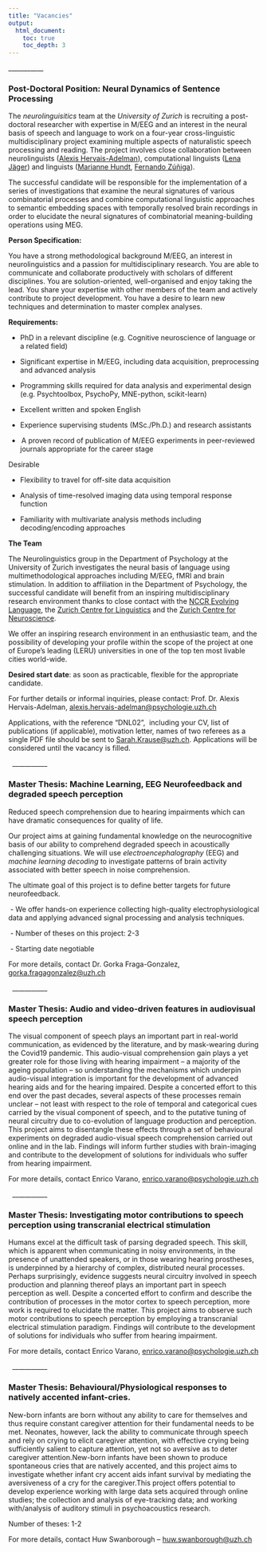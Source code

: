 ```yaml
---
title: "Vacancies"
output: 
  html_document:
    toc: true
    toc_depth: 3
---
```


\_\_\_\_\_\_\_\_\_\_\_

### **Post-Doctoral Position**: Neural Dynamics of Sentence Processing

The *neurolinguisitics* team at the *University of Zurich* is recruiting a post-doctoral researcher with expertise in M/EEG and an interest in the neural basis of speech and language to work on a four-year cross-linguistic multidisciplinary project examining multiple aspects of naturalistic speech processing and reading. The project involves close collaboration between neurolinguists ([Alexis Hervais-Adelman](https://neuroling.github.io/)), computational linguists ([Lena Jäger](https://www.cl.uzh.ch/en/digital-linguistics/people/group-leader/jaeger.html)) and linguists ([Marianne Hundt](https://www.linguistik.uzh.ch/en/about/mitglieder/hundt.html), [Fernando Zúñiga](https://www.isw.unibe.ch/ueber_uns/personen/prof_dr_ziga_fernando/index_ger.html)). 

The successful candidate will be responsible for the implementation of a series of investigations that examine the neural signatures of various combinatorial processes and combine computational linguistic approaches to semantic embedding spaces with temporally resolved brain recordings in order to elucidate the neural signatures of combinatorial meaning-building operations using MEG.  

**Person Specification:** 

You have a strong methodological background M/EEG, an interest in neurolinguistics and a passion for multidisciplinary research. You are able to communicate and collaborate productively with scholars of different disciplines. You are solution-oriented, well-organised and enjoy taking the lead. You share your expertise with other members of the team and actively contribute to project development. You have a desire to learn new techniques and determination to master complex analyses.  

**Requirements:** 

-   PhD in a relevant discipline (e.g. Cognitive neuroscience of language or a related field) 

-   Significant expertise in M/EEG, including data acquisition, preprocessing and advanced analysis  

-   Programming skills required for data analysis and experimental design (e.g. Psychtoolbox, PsychoPy, MNE-python, scikit-learn) 

<!-- -->

-   Excellent written and spoken English 

-   Experience supervising students (MSc./Ph.D.) and research assistants 

-    A proven record of publication of M/EEG experiments in peer-reviewed journals appropriate for the career stage 

Desirable 

-   Flexibility to travel for off-site data acquisition 

<!-- -->

-   Analysis of time-resolved imaging data using temporal response function  

-   Familiarity with multivariate analysis methods including decoding/encoding approaches 

**The Team** 

The Neurolinguistics group in the Department of Psychology at the University of Zurich investigates the neural basis of language using multimethodological approaches including M/EEG, fMRI and brain stimulation. In addition to affiliation in the Department of Psychology, the successful candidate will benefit from an inspiring multidisciplinary research environment thanks to close contact with the [NCCR Evolving Language](https://evolvinglanguage.ch/), the [Zurich Centre for Linguistics](https://www.linguistik.uzh.ch/de.html) and the [Zurich Centre for Neuroscience](https://www.neuroscience.uzh.ch/en.html).  

We offer an inspiring research environment in an enthusiastic team, and the possibility of developing your profile within the scope of the project at one of Europe's leading (LERU) universities in one of the top ten most livable cities world-wide. 

**Desired start date**: as soon as practicable, flexible for the appropriate candidate.  

For further details or informal inquiries, please contact: Prof. Dr. Alexis Hervais-Adelman, [alexis.hervais-adelman\@psychologie.uzh.ch](mailto:alexis.hervais-adelman@psychologie.uzh.ch) 

Applications, with the reference "DNL02",  including your CV, list of publications (if applicable), motivation letter, names of two referees as a single PDF file should be sent to [Sarah.Krause\@uzh.ch](mailto:Sarah.Krause@uzh.ch). Applications will be considered until the vacancy is filled. 

 
\_\_\_\_\_\_\_\_\_\_\_

### **Master Thesis:** Machine Learning, EEG Neurofeedback and degraded speech perception

Reduced speech comprehension due to hearing impairments which can have dramatic consequences for quality of life.

Our project aims at gaining fundamental knowledge on the neurocognitive basis of our ability to comprehend degraded speech in acoustically challenging situations. We will use *electroencephalography* (EEG) and *machine learning decoding* to investigate patterns of brain activity associated with better speech in noise comprehension.

The ultimate goal of this project is to define better targets for future neurofeedback.

 - We offer hands-on experience collecting high-quality electrophysiological data and applying advanced signal processing and analysis techniques.    

 - Number of theses on this project: 2-3

 - Starting date negotiable

For more details, contact Dr. Gorka Fraga-Gonzalez, [gorka.fragagonzalez\@uzh.ch](mailto:gorka.fragagonzalez@uzh.ch){.email}

 
\_\_\_\_\_\_\_\_\_\_\_

### **Master Thesis:** Audio and video-driven features in audiovisual speech perception

The visual component of speech plays an important part in real-world communication, as evidenced by the literature, and by mask-wearing during the Covid19 pandemic. This audio-visual comprehension gain plays a yet greater role for those living with hearing impairment – a majority of the ageing population – so understanding the mechanisms which underpin audio-visual integration is important for the development of advanced hearing aids and for the hearing impaired. Despite a concerted effort to this end over the past decades, several aspects of these processes remain unclear – not least with respect to the role of temporal and categorical cues carried by the visual component of speech, and to the putative tuning of neural circuitry due to co-evolution of language production and perception. This project aims to disentangle these effects through a set of behavioural experiments on degraded audio-visual speech comprehension carried out online and in the lab. Findings will inform further studies with brain-imaging and contribute to the development of solutions for individuals who suffer from hearing impairment. 

For more details, contact Enrico Varano, [enrico.varano\@psychologie.uzh.ch](mailto:enrico.varano@psychologie.uzh.ch){.email}

 
\_\_\_\_\_\_\_\_\_\_\_


### **Master Thesis:** Investigating motor contributions to speech perception using transcranial electrical stimulation

Humans excel at the difficult task of parsing degraded speech. This skill, which is apparent when communicating in noisy environments, in the presence of unattended speakers, or in those wearing hearing prostheses, is underpinned by a hierarchy of complex, distributed neural processes. Perhaps surprisingly, evidence suggests neural circuitry involved in speech production and planning thereof plays an important part in speech perception as well. Despite a concerted effort to confirm and describe the contribution of processes in the motor cortex to speech perception, more work is required to elucidate the matter. This project aims to observe such motor contributions to speech perception by employing a transcranial electrical stimulation paradigm. Findings will contribute to the development of solutions for individuals who suffer from hearing impairment. 

For more details, contact Enrico Varano, [enrico.varano\@psychologie.uzh.ch](mailto:enrico.varano@psychologie.uzh.ch){.email}

 
\_\_\_\_\_\_\_\_\_\_\_

### **Master Thesis:** Behavioural/Physiological responses to natively accented infant-cries.

New-born infants are born without any ability to care for themselves and thus require constant caregiver attention for their fundamental needs to be met. Neonates, however, lack the ability to communicate through speech and rely on crying to elicit caregiver attention, with effective crying being sufficiently salient to capture attention, yet not so aversive as to deter caregiver attention.New-born infants have been shown to produce spontaneous cries that are natively accented, and this project aims to investigate whether infant cry accent aids infant survival by mediating the aversiveness of a cry for the caregiver.This project offers potential to develop experience working with large data sets acquired through online studies; the collection and analysis of eye-tracking data; and working with/analysis of auditory stimuli in psychoacoustics research. 

Number of theses: 1-2

For more details, contact Huw Swanborough -- [huw.swanborough\@uzh.ch](mailto:huw.swanborough@uzh.ch){.email}
